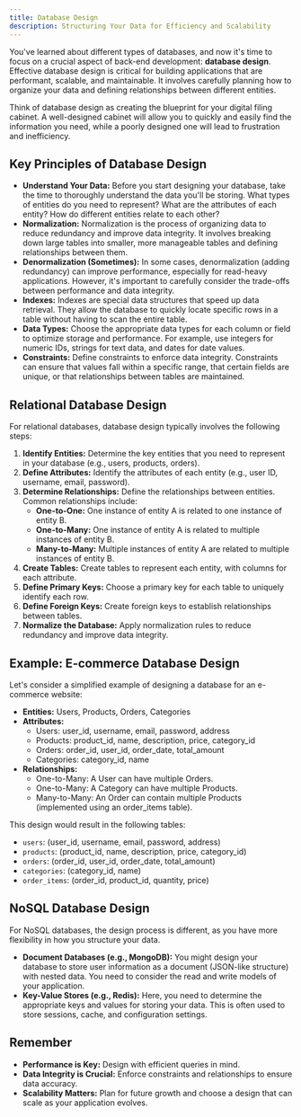 ```yaml
---
title: Database Design
description: Structuring Your Data for Efficiency and Scalability
---
```


You've learned about different types of databases, and now it's time to focus on a crucial aspect of back-end development: **database design**.
Effective database design is critical for building applications that are performant, scalable, and maintainable.
It involves carefully planning how to organize your data and defining relationships between different entities.

Think of database design as creating the blueprint for your digital filing cabinet.
A well-designed cabinet will allow you to quickly and easily find the information you need, while a poorly designed one will lead to frustration and inefficiency.

## Key Principles of Database Design

- **Understand Your Data:** Before you start designing your database, take the time to thoroughly understand the data you'll be storing.
  What types of entities do you need to represent? What are the attributes of each entity? How do different entities relate to each other?
- **Normalization:** Normalization is the process of organizing data to reduce redundancy and improve data integrity.
  It involves breaking down large tables into smaller, more manageable tables and defining relationships between them.
- **Denormalization (Sometimes):** In some cases, denormalization (adding redundancy) can improve performance, especially for read-heavy applications.
  However, it's important to carefully consider the trade-offs between performance and data integrity.
- **Indexes:** Indexes are special data structures that speed up data retrieval.
  They allow the database to quickly locate specific rows in a table without having to scan the entire table.
- **Data Types:** Choose the appropriate data types for each column or field to optimize storage and performance.
  For example, use integers for numeric IDs, strings for text data, and dates for date values.
- **Constraints:** Define constraints to enforce data integrity.
  Constraints can ensure that values fall within a specific range, that certain fields are unique, or that relationships between tables are maintained.

## Relational Database Design

For relational databases, database design typically involves the following steps:

1.  **Identify Entities:** Determine the key entities that you need to represent in your database (e.g., users, products, orders).
2.  **Define Attributes:** Identify the attributes of each entity (e.g., user ID, username, email, password).
3.  **Determine Relationships:** Define the relationships between entities.
  Common relationships include:
    - **One-to-One:** One instance of entity A is related to one instance of entity B.
    - **One-to-Many:** One instance of entity A is related to multiple instances of entity B.
    - **Many-to-Many:** Multiple instances of entity A are related to multiple instances of entity B.
4.  **Create Tables:** Create tables to represent each entity, with columns for each attribute.
5.  **Define Primary Keys:** Choose a primary key for each table to uniquely identify each row.
6.  **Define Foreign Keys:** Create foreign keys to establish relationships between tables.
7.  **Normalize the Database:** Apply normalization rules to reduce redundancy and improve data integrity.

## Example: E-commerce Database Design

Let's consider a simplified example of designing a database for an e-commerce website:

- **Entities:** Users, Products, Orders, Categories
- **Attributes:**
  - Users: user_id, username, email, password, address
  - Products: product_id, name, description, price, category_id
  - Orders: order_id, user_id, order_date, total_amount
  - Categories: category_id, name
- **Relationships:**
  - One-to-Many: A User can have multiple Orders.
  - One-to-Many: A Category can have multiple Products.
  - Many-to-Many: An Order can contain multiple Products (implemented using an order_items table).

This design would result in the following tables:

- `users`: (user_id, username, email, password, address)
- `products`: (product_id, name, description, price, category_id)
- `orders`: (order_id, user_id, order_date, total_amount)
- `categories`: (category_id, name)
- `order_items`: (order_id, product_id, quantity, price)

## NoSQL Database Design

For NoSQL databases, the design process is different, as you have more flexibility in how you structure your data.

- **Document Databases (e.g., MongoDB):** You might design your database to store user information as a document (JSON-like structure) with nested data.
  You need to consider the read and write models of your application.
- **Key-Value Stores (e.g., Redis):** Here, you need to determine the appropriate keys and values for storing your data.
  This is often used to store sessions, cache, and configuration settings.

## Remember

- **Performance is Key:** Design with efficient queries in mind.
- **Data Integrity is Crucial:** Enforce constraints and relationships to ensure data accuracy.
- **Scalability Matters:** Plan for future growth and choose a design that can scale as your application evolves.

